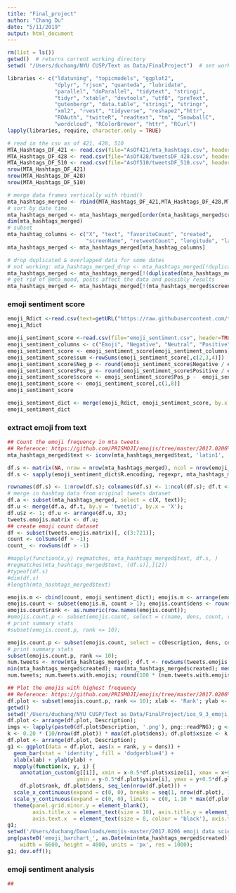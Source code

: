 ```yaml
---
title: "Final_project"
author: "Chang Du"
date: "5/11/2019"
output: html_document
---
```


```r
rm(list = ls())
getwd()  # returns current working directory
setwd( "/Users/duchang/NYU CUSP/Text as Data/FinalProject")  # set working directory
```
```r
libraries <- c("ldatuning", "topicmodels", "ggplot2", 
               "dplyr", "rjson", "quanteda", "lubridate", 
               "parallel", "doParallel", "tidytext", "stringi", 
               "tidyr", "xtable", "devtools", "utf8", "preText",
               "gutenbergr", "data.table", "stringi", "stringr",
               "xml2", "rvest", "tidyverse", "reshape2","httr",
               "ROAuth", "twitteR", "readtext", "tm", "SnowballC",
               "wordcloud", "RColorBrewer", "httr", "RCurl")
lapply(libraries, require, character.only = TRUE)
```

```r
# read in the csv as of 421, 428, 510
MTA_Hashtags_DF_421 <- read.csv(file="AsOf421/mta_hashtags.csv", header=TRUE, sep=",", stringsAsFactors = F)
MTA_Hashtags_DF_428 <- read.csv(file="AsOf428/tweetsDF_428.csv", header=TRUE, sep=",", stringsAsFactors = F)
MTA_Hashtags_DF_510 <- read.csv(file="AsOf510/tweetsDF_510.csv", header=TRUE, sep=",", stringsAsFactors = F)
nrow(MTA_Hashtags_DF_421)
nrow(MTA_Hashtags_DF_428)
nrow(MTA_Hashtags_DF_510)
```

```r
# merge data frames vertically with rbind()
mta_hashtags_merged <- rbind(MTA_Hashtags_DF_421,MTA_Hashtags_DF_428,MTA_Hashtags_DF_510)
# sort by date time
mta_hashtags_merged <- mta_hashtags_merged[order(mta_hashtags_merged$created , decreasing = TRUE ),]
dim(mta_hashtags_merged)
# subset
mta_hashtag_columns <- c("X", "text", "favoriteCount", "created", 
                         "screenName", "retweetCount", "longitude", "latitude")
mta_hashtags_merged <- mta_hashtags_merged[mta_hashtag_columns]

# drop duplicated & overlapped data for some dates
# not working: mta_hashtags_merged_drop <- mta_hashtags_merged[!duplicated(mta_hashtags_merged$text), ]
mta_hashtags_merged <- mta_hashtags_merged[!(duplicated(mta_hashtags_merged[c("text","created")]) | duplicated(mta_hashtags_merged[c("text","created")], fromLast = F)), ]
# get rid of @mta_mood, posts affect the data and possibly results
mta_hashtags_merged <- mta_hashtags_merged[!(mta_hashtags_merged$screenName== 'mta_mood'),]
```
### emoji sentiment score
```r
emoji_Rdict <-read.csv(text=getURL("https://raw.githubusercontent.com/today-is-a-good-day/emojis/master/emDict.csv"), header=TRUE, sep=";")
emoji_Rdict
```
```r
emoji_sentiment_score <-read.csv(file="emoji_sentiment.csv", header=TRUE, sep=",")
emoji_sentiment_columns <- c("Emoji", "Negative", "Neutral", "Positive")
emoji_sentiment_score <- emoji_sentiment_score[emoji_sentiment_columns]
emoji_sentiment_score$sum <-rowSums(emoji_sentiment_score[,c(2,3,4)])
emoji_sentiment_score$Neg_p <- round(emoji_sentiment_score$Negative / emoji_sentiment_score$sum, 3)
emoji_sentiment_score$Pos_p <- round(emoji_sentiment_score$Positive / emoji_sentiment_score$sum, 3)
emoji_sentiment_score$score <- emoji_sentiment_score$Pos_p -  emoji_sentiment_score$Neg_p
emoji_sentiment_score <- emoji_sentiment_score[,c(1,8)]
emoji_sentiment_score
```
```r
emoji_sentiment_dict <- merge(emoji_Rdict, emoji_sentiment_score, by.x = "Native", by.y = "Emoji")
emoji_sentiment_dict
```
### extract emoji from text

```r
## Count the emoji frequency in mta tweets
## Reference: https://github.com/PRISMOJI/emojis/tree/master/2017.0206%20emoji%20data%20science%20tutorial
mta_hashtags_merged$text <- iconv(mta_hashtags_merged$text, 'latin1', 'ASCII', 'byte')

df.s <- matrix(NA, nrow = nrow(mta_hashtags_merged), ncol = nrow(emoji_sentiment_dict)); 
df.s <- sapply(emoji_sentiment_dict$R.encoding, regexpr, mta_hashtags_merged$text, ignore.case = T, useBytes = T, perl=TRUE)

rownames(df.s) <- 1:nrow(df.s); colnames(df.s) <- 1:ncol(df.s); df.t <- data.frame(df.s); df.t$tweetid <- mta_hashtags_merged$X;
# merge in hashtag data from original tweets dataset
df.a <- subset(mta_hashtags_merged, select = c(X, text)); 
df.u <- merge(df.a, df.t, by.y = 'tweetid', by.x = 'X'); 
df.u$z <- 1; df.u <- arrange(df.u, X); 
tweets.emojis.matrix <- df.u;
## create emoji count dataset
df <- subset(tweets.emojis.matrix)[, c(3:721)]; 
count <- colSums(df > -1);
count_ <- rowSums(df > -1)

#mapply(function(x,y) regmatches, mta_hashtags_merged$text, df.s, )
#regmatches(mta_hashtags_merged$text, (df.s)[,][2])
#typeof(df.s)
#dim(df.s)
#length(mta_hashtags_merged$text)

emojis.m <- cbind(count, emoji_sentiment_dict); emojis.m <- arrange(emojis.m, desc(count));
emojis.count <- subset(emojis.m, count > 1); emojis.count$dens <- round(1000 * (emojis.count$count / nrow(mta_hashtags_merged)), 1); emojis.count$dens.sm <- (emojis.count$count + 1) / (nrow(mta_hashtags_merged) + 1);
emojis.count$rank <- as.numeric(row.names(emojis.count));
#emojis.count.p <- subset(emojis.count, select = c(name, dens, count, rank));
# print summary stats
#subset(emojis.count.p, rank <= 10);

emojis.count.p <- subset(emojis.count, select = c(Description, dens, count, rank));
# print summary stats
subset(emojis.count.p, rank <= 10);
num.tweets <- nrow(mta_hashtags_merged); df.t <- rowSums(tweets.emojis.matrix[, c(3:721)] > -1); num.tweets.with.emojis <- length(df.t[df.t > 0]); num.emojis <- sum(emojis.count$count);
min(mta_hashtags_merged$created); max(mta_hashtags_merged$created); median(mta_hashtags_merged$created);
num.tweets; num.tweets.with.emojis; round(100 * (num.tweets.with.emojis / num.tweets), 1); num.emojis; nrow(emojis.count);

```

```r
## Plot the emojis with highest frequency
## Reference: https://github.com/PRISMOJI/emojis/tree/master/2017.0206%20emoji%20data%20science%20tutorial
df.plot <- subset(emojis.count.p, rank <= 10); xlab <- 'Rank'; ylab <- 'Overall Frequency (per 1,000 Tweets)';
getwd()
setwd('/Users/duchang/NYU CUSP/Text as Data/FinalProject/ios_9_3_emoji_files');
df.plot <- arrange(df.plot, Description);
imgs <- lapply(paste0(df.plot$Description, '.png'), png::readPNG); g <- lapply(imgs, grid::rasterGrob);
k <- 0.20 * (10/nrow(df.plot)) * max(df.plot$dens); df.plot$xsize <- k; df.plot$ysize <- k; #df.plot$xsize <- k * (df.plot$dens / max(df.plot$dens)); df.plot$ysize <- k * (df.plot$dens / max(df.plot$dens));
df.plot <- arrange(df.plot, Description);
g1 <- ggplot(data = df.plot, aes(x = rank, y = dens)) +
  geom_bar(stat = 'identity', fill = 'dodgerblue4') +
  xlab(xlab) + ylab(ylab) +
  mapply(function(x, y, i) {
    annotation_custom(g[[i]], xmin = x-0.5*df.plot$xsize[i], xmax = x+0.5*df.plot$xsize[i], 
                      ymin = y-0.5*df.plot$ysize[i], ymax = y+0.5*df.plot$ysize[i])},
    df.plot$rank, df.plot$dens, seq_len(nrow(df.plot))) +
  scale_x_continuous(expand = c(0, 0), breaks = seq(1, nrow(df.plot), 1), labels = seq(1, nrow(df.plot), 1)) +
  scale_y_continuous(expand = c(0, 0), limits = c(0, 1.10 * max(df.plot$dens))) +
  theme(panel.grid.minor.y = element_blank(),
        axis.title.x = element_text(size = 10), axis.title.y = element_text(size = 14), 
        axis.text.x  = element_text(size = 8, colour = 'black'), axis.text.y  = element_text(size = 8, colour = 'black'));
g1;
setwd('/Users/duchang/Downloads/emojis-master/2017.0206 emoji data science tutorial');
png(paste0('emoji_barchart_', as.Date(min(mta_hashtags_merged$created)), '_', as.Date(max(mta_hashtags_merged$created)), '_', Sys.Date(), '_', format(Sys.time(), '%H-%M-%S'), '_n', nrow(mta_hashtags_merged), '.png'), 
    width = 6600, height = 4000, units = 'px', res = 1000);
g1; dev.off();
```

### emoji sentiment analysis
```r
##





```